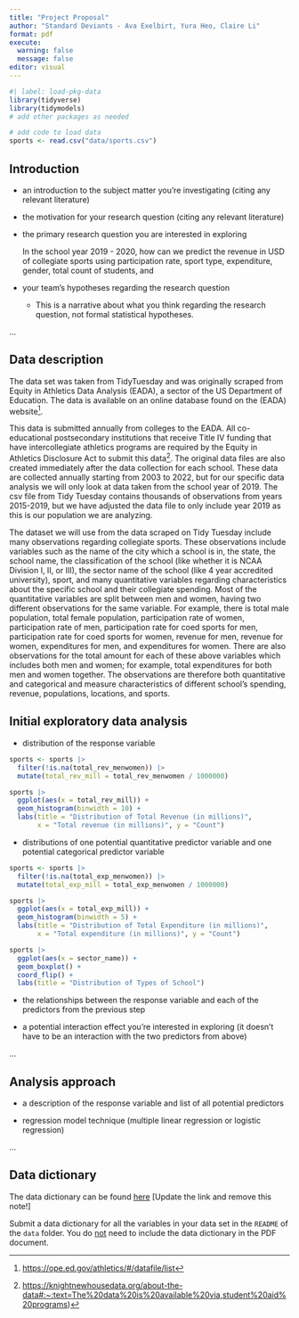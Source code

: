 ```yaml
---
title: "Project Proposal"
author: "Standard Deviants - Ava Exelbirt, Yura Heo, Claire Li"
format: pdf
execute: 
  warning: false
  message: false
editor: visual
---
```


```r
#| label: load-pkg-data
library(tidyverse)
library(tidymodels)
# add other packages as needed

# add code to load data
sports <- read.csv("data/sports.csv")
```

## Introduction

-   an introduction to the subject matter you're investigating (citing any relevant literature)

-   the motivation for your research question (citing any relevant literature)

-   the primary research question you are interested in exploring

    In the school year 2019 - 2020, how can we predict the revenue in USD of collegiate sports using participation rate, sport type, expenditure, gender, total count of students, and

-   your team's hypotheses regarding the research question

    -   This is a narrative about what you think regarding the research question, not formal statistical hypotheses.

...

## Data description

The data set was taken from TidyTuesday and was originally scraped from Equity in Athletics Data Analysis (EADA), a sector of the US Department of Education. The data is available on an online database found on the (EADA) website[^1].

[^1]: <https://ope.ed.gov/athletics/#/datafile/list>

This data is submitted annually from colleges to the EADA. All co-educational postsecondary institutions that receive Title IV funding that have intercollegiate athletics programs are required by the Equity in Athletics Disclosure Act to submit this data[^2]. The original data files are also created immediately after the data collection for each school. These data are collected annually starting from 2003 to 2022, but for our specific data analysis we will only look at data taken from the school year of 2019. The csv file from Tidy Tuesday contains thousands of observations from years 2015-2019, but we have adjusted the data file to only include year 2019 as this is our population we are analyzing.

[^2]: <https://knightnewhousedata.org/about-the-data#:~:text=The%20data%20is%20available%20via,student%20aid%20programs>)

The dataset we will use from the data scraped on Tidy Tuesday include many observations regarding collegiate sports. These observations include variables such as the name of the city which a school is in, the state, the school name, the classification of the school (like whether it is NCAA Division I, II, or III), the sector name of the school (like 4 year accredited university), sport, and many quantitative variables regarding characteristics about the specific school and their collegiate spending. Most of the quantitative variables are split between men and women, having two different observations for the same variable. For example, there is total male population, total female population, participation rate of women, participation rate of men, participation rate for coed sports for men, participation rate for coed sports for women, revenue for men, revenue for women, expenditures for men, and expenditures for women. There are also observations for the total amount for each of these above variables which includes both men and women; for example, total expenditures for both men and women together. The observations are therefore both quantitative and categorical and measure characteristics of different school's spending, revenue, populations, locations, and sports. 

## Initial exploratory data analysis

-   distribution of the response variable
```r
sports <- sports |>
  filter(!is.na(total_rev_menwomen)) |>
  mutate(total_rev_mill = total_rev_menwomen / 1000000)

sports |>
  ggplot(aes(x = total_rev_mill)) +
  geom_histogram(binwidth = 10) +
  labs(title = "Distribution of Total Revenue (in millions)",
       x = "Total revenue (in millions)", y = "Count")
```

-   distributions of one potential quantitative predictor variable and one potential categorical predictor variable
```r
sports <- sports |>
  filter(!is.na(total_exp_menwomen)) |>
  mutate(total_exp_mill = total_exp_menwomen / 1000000)

sports |>
  ggplot(aes(x = total_exp_mill)) +
  geom_histogram(binwidth = 5) +
  labs(title = "Distribution of Total Expenditure (in millions)",
       x = "Total expenditure (in millions)", y = "Count")
```
```r
sports |>
  ggplot(aes(x = sector_name)) +
  geom_boxplot() +
  coord_flip() +
  labs(title = "Distribution of Types of School")
```


-   the relationships between the response variable and each of the predictors from the previous step

-   a potential interaction effect you're interested in exploring (it doesn't have to be an interaction with the two predictors from above)

...

## Analysis approach

-   a description of the response variable and list of all potential predictors

-   regression model technique (multiple linear regression or logistic regression)

...

## Data dictionary

The data dictionary can be found [here](ADD%20LINK!!!) \[Update the link and remove this note!\]

Submit a data dictionary for all the variables in your data set in the `README` of the `data` folder. You do [not]{.underline} need to include the data dictionary in the PDF document.
